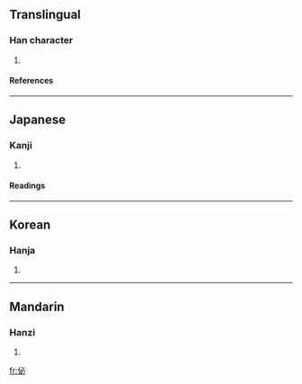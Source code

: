 ==Translingual==
===Han character===
{{Han char|rn=9|rad=人|as=05|sn=7|four=2329<sub>0</sub>|canj=人心竹 (OPH)}}
# {{defn|Han|sort=人05}}
====References====
{{Han ref|kx=0098.160|dkj=00512|dj=0208.060|hdz=10139.040|uh=4F56|ud=20310|bh=CA5A|bd=51802}}
----
==Japanese==
===Kanji===
{{ja-kanji|grade=|rs=人05}}
# {{defn|Japanese}} 
====Readings====
{{ja-readings|on=[[ひつ]] (hitsu), [[びち]] (bichi)|kun=[[ただしい]] (tadashii), [[ならぶ]] (narabu)}}
----
==Korean==
===Hanja===
{{ko-hanja|hangeul=필|rv=pil|mr=p'il}}
# {{defn|Korean}}
----
==Mandarin==
===Hanzi===
{{cmn-hanzi|pin=[[bì]] (bi4), [[xú]] (xu2)|wg=pi<sup>4</sup>, hsü<sup>2</sup>}}
# {{defn|Mandarin}}

[[fr:佖]]